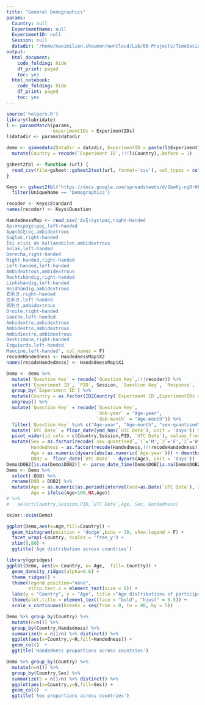 ```yaml
---
title: "General Demographics"
params:
  Country: null
  ExperimentName: null
  ExperimentID: null
  Session: null    
  datadir: '/home/maximilien.chaumon/ownCloud/Lab/00-Projects/TimeSocialDistancing/DATA'
output:
  html_document:
    code_folding: hide
    df_print: paged
    toc: yes
  html_notebook:
    code_folding: hide
    df_print: paged
    toc: yes
---
```


```r

source('helpers.R')
library(lubridate)
l <- paramsMatch(params,
                 experimentIDs = ExperimentIDs)
l$datadir <- params$datadir

demo <- gimmedata(DataDir = datadir, ExperimentID = paste(l$ExperimentID,collapse='|'), UniqueName = 'Demographics', verbose = F) %>%
  mutate(Country = recode(`Experiment ID`,!!!l$Country),.before = 1)

gsheet2tbl <- function (url) {
  read_csv(file=gsheet::gsheet2text(url, format='csv'), col_types = cols(.default = col_character()))
}

Keys <- gsheet2tbl('https://docs.google.com/spreadsheets/d/1bwKj-ngDrHFVXpSD13l183FHsXoZu1HqQmz9ZtYROYM/edit#gid=1012544807') %>%
  filter(UniqueName == 'Demographics')

recoder <- Keys$Standard
names(recoder) <- Keys$Question

HandednessMap <- read_csv('Δεξιόχειρας,right-handed
Αριστερόχειρας,left-handed
Αμφιδέξιος,ambidextrous
Sağlak,right-handed
İki elini de kullanabilen,ambidextrous
Solak,left-handed
Derecha,right-handed
Right-handed,right-handed
Left-handed,left-handed
Ambidextrous,ambidextrous
Rechtshändig,right-handed
Linkshändig,left-handed
Beidhändig,ambidextrous
右利き,right-handed
左利き,left-handed
両利き,ambidextrous
Droite,right-handed
Gauche,left-handed
Ambidextre,ambidextrous
Ambidestro,ambidextrous
Ambidiestro,ambidextrous
Destrimane,right-handed
Izquierda,left-handed
Mancino,left-handed', col_names = F)
recodeHandedness <- HandednessMap$X2
names(recodeHandedness) <- HandednessMap$X1

Demo <- demo %>%
  mutate(`Question Key` = recode(`Question Key`,!!!recoder)) %>%
  select(`Experiment ID`, `PID`, Session, `Question Key`, `Response`, `UTC Date`) %>%
  group_by(`Experiment ID`) %>%
  mutate(Country = as.factor(ID2Country(`Experiment ID`,ExperimentIDs = ExperimentIDs))) %>%
  ungroup() %>%
  mutate(`Question Key` = recode(`Question Key`,
                                 `dob-year` = "Age-year",
                                 `dob-month` = "Age-month")) %>%
  filter(`Question Key` %in% c("Age-year", "Age-month", "sex-quantised", "Handedness", "DOB")) %>%
  mutate(`UTC Date` = floor_date(ymd_hms(`UTC Date`), unit = 'days')) %>%
  pivot_wider(id_cols = c(Country,Session,PID, `UTC Date`), values_from = Response, names_from = `Question Key`, values_fn = first) %>%
  mutate(Sex = as.factor(recode(`sex-quantised`,`1`='M',`2`='F',`2`='W')),
         Handedness = as.factor(recode(Handedness,!!!recodeHandedness)),
         Age = as.numeric(dyears(abs(as.numeric(`Age-year`))) + dmonths(abs(as.numeric(`Age-month`))),'years'),
         DOB2 =  floor_date(`UTC Date` - dyears(Age), unit = 'days'))
Demo$DOB2[is.na(Demo$DOB2)] <- parse_date_time(Demo$DOB[is.na(Demo$DOB2)],orders = '%d.%m.%y',truncated = 1)
Demo <- Demo %>%
  select(-DOB) %>%
  rename(DOB = DOB2) %>%
  mutate(Age = as.numeric(as.period(interval(end=as.Date(`UTC Date`), start = as.Date(DOB))),'years'),
         Age = ifelse(Age>100,NA,Age))
# %>%
#   select(Country,Session,PID,`UTC Date`,Age, Sex, Handedness)
```
```r
skimr::skim(Demo)
```

```r

ggplot(Demo,aes(x=Age,fill=Country)) +
  geom_histogram(position = 'dodge',bins = 30, show.legend = F) + 
  facet_wrap(~Country, scales = 'free_y') +
  xlim(0,80) + 
  ggtitle('Age distribution across countries')

library(ggridges)
ggplot(Demo, aes(y= Country, x= Age,  fill= Country)) +
  geom_density_ridges(alpha=0.6) +
  theme_ridges() +
  theme(legend.position="none",
        strip.text.x = element_text(size = 8)) +
  labs(y = "Country", x = "Age", title ="Age distributions of participants") +
  theme(plot.title = element_text(face = "bold", "hjust" = 0.5)) +
  scale_x_continuous(breaks = seq(from = 0, to = 80, by = 5))

Demo %>% group_by(Country) %>%
  mutate(n=n()) %>%
  group_by(Country,Handedness) %>%
  summarize(H = n()/n) %>% distinct() %>%
  ggplot(aes(x=Country,y=H,fill=Handedness)) +
  geom_col()  +
  ggtitle('Handedness proportions across countries')

Demo %>% group_by(Country) %>%
  mutate(n=n()) %>%
  group_by(Country,Sex) %>%
  summarize(S = n()/n) %>% distinct() %>%
  ggplot(aes(x=Country,y=S,fill=Sex)) +
  geom_col()  +
  ggtitle('Sex proportions across countries')

```
